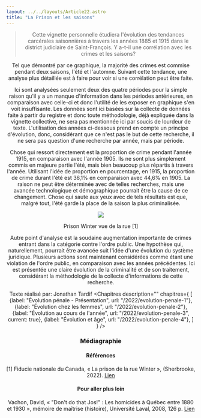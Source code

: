 ```yaml
---
layout: ../../layouts/Article22.astro
title: "La Prison et les saisons"
---
```


<Header titre="La Prison et les saisons" image="/assets/img/e957879b-04c4-4e12-967e-7c03ebfeb2e3.jpeg"/>
  
<Text>
<blockquote>Cette vignette personnelle étudiera l'évolution des tendances carcérales saisonnières à travers les années 1885 et 1915 dans le district judiciaire de Saint-François. Y a-t-il une corrélation avec les crimes et les saisons? </blockquote>

<div class="flourish-embed flourish-chart" data-src="visualisation/12875159"><script src="https://public.flourish.studio/resources/embed.js"></script></div>

Tel que démontré par ce graphique, la majorité des crimes est commise pendant deux saisons, l'été et l'automne. Suivant cette tendance, une analyse plus détaillée est à faire pour voir si une corrélation peut être faite.

Ici sont analysées seulement deux des quatre périodes pour la simple raison qu'il y a un manque d'information dans les périodes antérieures, en comparaison avec celle-ci et donc l'utilité de les exposer en graphique s'en voit insuffisante. Les données sont ici basées sur la collecte de données faite à partir du registre et donc toute méthodologie, déjà expliquée dans la vignette collective, ne sera pas mentionnée ici par soucis de lourdeur de texte. L'utilisation des années ci-dessous prend en compte un principe d'évolution, donc, considérant que ce n'est pas le but de cette recherche, il ne sera pas question d'une recherche par année, mais par période.

<div class="flourish-embed flourish-chart" data-src="visualisation/12875198"><script src="https://public.flourish.studio/resources/embed.js"></script></div>

Chose qui ressort directement est la proportion de crime pendant l'année 1915, en comparaison avec l'année 1905. Ils ne sont plus simplement commis en majeure partie l'été, mais bien beaucoup plus répartis à travers l'année. Utilisant l'idée de proportion en pourcentage, en 1915, la proportion de crime durant l'été est 36,1% en comparaison avec 44,6% en 1905. La raison ne peut être déterminée avec de telles recherches, mais une avancée technologique et démographique pourrait être la cause de ce changement. Chose qui saute aux yeux avec de tels résultats est que, malgré tout, l'été garde la place de la saison la plus criminalisée.

<img src="/assets/img/35ad4301-c27a-4918-b85e-795f686d2208.bmp" class="mx-auto"/>
<p class="text-xs -mt-5 text-center">Prison Winter vue de la rue [1]</p>

Autre point d'analyse est la soudaine augmentation importante de crimes entrant dans la catégorie contre l'ordre public. Une hypothèse qui, naturellement, pourrait être avancée suit l'idée d'une évolution du système juridique. Plusieurs actions sont maintenant considérées comme étant une violation de l'ordre public, en comparaison avec les années précédentes. Ici est présentée une claire évolution de la criminalité et de son traitement, considérant la méthodologie de la collecte d'informations de cette recherche.

Texte réalisé par: Jonathan Tardif
</Text>
<Chapitres 
  description=""
  chapitres={
    [
      {label: "Évolution pénale - Présentation", url: "/2022/evolution-penale-1"},
      {label: "Évolution chez les femmes", url: "/2022/evolution-penale-2"},
      {label: "Évolution au cours de l'année", url: "/2022/evolution-penale-3", current: true},
      {label: "Évolution et âge", url: "/2022/evolution-penale-4"},
    ]
  }
/>

<div class="p-10 lg:p-24 py-5 lg:py-12 text-sm bg-gray-400">
  <h3>Médiagraphie</h3>
<h4>Références</h4>
[1] Fiducie nationale du Canada, « La prison de la rue Winter », (Sherbrooke, 2022).  <a href="https://nationaltrustcanada.ca/fr/nt-endangered-places/la-prison-de-la-rue-winter">Lien</a>

<h4>Pour aller plus loin</h4>
Vachon, David, « "Don't do that Jos!" : Les homicides à Québec entre 1880 et 1930 », mémoire de maîtrise (histoire), Université Laval, 2008, 126 p. <a href="https://corpus.ulaval.ca/jspui/bitstream/20.500.11794/20251/1/25718.pdf">Lien</a>

</div>